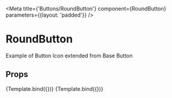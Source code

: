 
<Meta
  title={'Buttons/RoundButton'}
  component={RoundButton}
  parameters={{layout: 'padded'}}
/>

# RoundButton

Example of Button Icon extended from Base Button

## Props

<ArgsTable of={RoundButton} />


<Canvas>
  <Story
    name="Default"
    args={{
      onPress: action('onPress'),
      label: 'Hello World',
    }}>
    {Template.bind({})}
  </Story>
  <Story
    name="Disabled"
    args={{
      onPress: action('onPress'),
      label: 'Disabled',
      disabled: true,
    }}>
    {Template.bind({})}
  </Story>
</Canvas>

